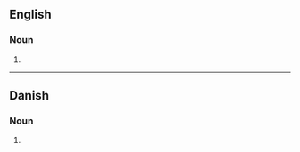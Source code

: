 ==English==

===Noun===
{{head|en|noun form}}

# {{plural of|facilitator|lang=en}}

----

==Danish==

===Noun===
{{head|da|noun form}}

# {{inflection of|da|facilitator||indef|gen|s}}